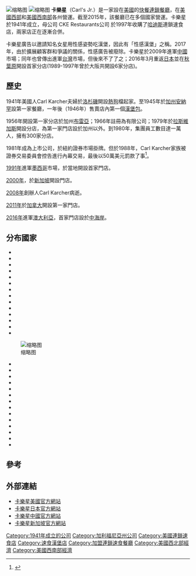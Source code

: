 {{expand|time=2016-02-27T08:26:58+00:00}}
{{noteTA|G1=Food}}
{{Infobox Company 
| company_name = 卡樂星
| company_name_en = Carl's Jr.
| company_logo = [[File:Carl's_Jr_logo.svg|200px]]
| parent = [[CKE餐饮|CKE餐饮]]<br>(1966年至今)
| image = Carls Jr Rancho Cordova.jpg
| image_caption = 一家位于[[兰乔科尔多瓦_(加利福尼亚州)|兰乔科尔多瓦 (加利福尼亚州)]]的门店
| type = [[子公司|子公司]]
| foundation = {{start date and age|1941|07|17}}<br />{{USA}}[[洛杉矶|洛杉矶]]
| location = {{USA}}[[田纳西州|田纳西州]]<ref>{{cite web|title=Our Brands - CKE Restaurants Holdings, Inc.|url=http://www.ckr.com/our-brands|website=www.ckr.com|access-date=January 2, 2018|archive-date=July 21, 2017|archive-url=https://web.archive.org/web/20170721184830/http://www.ckr.com/our-brands|url-status=dead}}</ref>
| locations = 1490 (2018年)
| area_served  = 全球
| zip_code = 
| telephone_no = 
| industry = 連鎖速食店
| products = [[漢堡|漢堡]]<br />[[早餐|早餐]][[三明治|三明治]]<br />[[冷凍|冷凍]][[甜品|甜品]]
| services = 
| capital = 
| homepage = {{Url|https://www.carlsjr.com/}}
}}
[[File:Carlsjrsg.JPG|缩略图]]
[[File:Carls_Jr_Rancho_Cordova.jpg|缩略图]]
'''卡樂星'''（Carl's Jr.）是一家設在[[美國|美國]]的[[快餐|快餐]][[連鎖|連鎖]][[餐廳|餐廳]]，在[[美國西部|美國西部]]和[[美國西南部|美國西南部]]各州營運。截至2015年，該餐廳已在多個國家營運。卡樂星於1941年成立，母公司 CKE Restaurants公司 於1997年收購了[[哈迪斯_(公司)|哈迪斯]]連鎖速食店，兩家店正在逐漸合併。

卡樂星廣告以邀請知名女星用性感姿勢吃漢堡，因此有「性感漢堡」之稱。2017年，由於擴展顧客群和爭議的關係，性感廣告被廢除。卡樂星於2009年進軍[[中國|中國]]市場；同年也曾傳出進軍[[台灣|台灣]]市場，但後來不了了之；2016年3月重返[[日本|日本]]並在[[秋葉原|秋葉原]]開設首家分店(1989-1997年曾於大阪共開設6家分店)。

== 歷史 ==
1941年美國人Carl Karcher夫婦於[[洛杉磯|洛杉磯]]開設[[熱狗|熱狗]]檔起家。至1945年於[[加州|加州]][[阿納海姆_(加利福尼亞州)|安納罕]]設第一家餐廳，一年後（1946年）售賣店內第一個[[漢堡包|漢堡包]]。

1956年開設第一家分店於加州[[布雷亚_(加利福尼亚州)|布雷亞]]；1966年註冊為有限公司；1979年於[[拉斯維加斯|拉斯維加斯]]開設分店，為第一家門店設於加州以外。到1980年，集團員工數目達一萬人，擁有300家分店。

1981年成為上市公司，於紐約證券市場掛牌。但於1988年，Carl Karcher家族被證券交易委員會控告進行內幕交易，最後以50萬美元罰款了事<ref name="ffn">{{cite book |last=Schlosser |first=Eric |title=[[Fast_Food_Nation|Fast Food Nation]] |publisher=[[HarperCollins|HarperCollins]] |year=2001 |isbn=0-7139-9602-1}}</ref>。 

[[1991年|1991年]]進軍[[墨西哥|墨西哥]]市場，於當地開設首家門店。

[[2000年|2000年]]，於[[新加坡|新加坡]]開設門店。

[[2008年|2008年]]創辦人Carl Karcher病逝。

[[2011年|2011年]]於[[加拿大|加拿大]]開設第一家門店。

[[2016年|2016年]]進軍[[澳大利亞|澳大利亞]]，首家門店設於[[中海岸_(新南威爾斯州)|中海岸]]。

== 分布國家 ==
{{col-begin}}
{{col-2}}
* {{AUS}}
* {{NZL}}
* {{BHS}}
* {{BRA}}
* {{USA}}
* {{CAN}}
* {{PRC}}
* {{COL}}
* {{ECU}}
* {{GTM}}
* {{HND}}
* {{IND}}
* {{IDN}}
* {{JPN}}
{{col-2}}
[[File:Carl's_Jr._&_Green_Burrito_counter_in_SSF.JPG|缩略图]]
* {{MYS}}
* {{MEX}}
* {{PAN}}
* {{RUS}}
* {{SGP}}
* {{THA}}
* {{VNM}}
* {{TUR}}
* {{DOM}}
* {{PRI}}
* {{DNK}}
* {{CRC}}
* {{ESP}}
* {{CAM}}
{{col-end}}

==參考==
{{reflist}}

==外部連結==
*[https://www.carlsjr.com/ 卡樂星美國官方網站] {{Wayback|url=https://www.carlsjr.com/ |date=20180526000218 }}
*[http://www.carlsjr.jp/  卡樂星日本官方網站] {{Wayback|url=http://www.carlsjr.jp/ |date=20160310091802 }}
*[http://www.carlsjrchina.com/  卡樂星中國官方網站] {{Wayback|url=http://www.carlsjrchina.com/ |date=20211126205439 }} 
*[https://carlsjr.com.sg/  卡樂星新加坡官方網站] {{Wayback|url=https://carlsjr.com.sg/ |date=20200307052921 }}
{{美國連鎖快餐店}}

{{DEFAULTSORT:Carl's Jr.}}
[[Category:1941年成立的公司|Category:1941年成立的公司]]
[[Category:加利福尼亞州公司|Category:加利福尼亞州公司]]
[[Category:美國連鎖速食店|Category:美國連鎖速食店]]
[[Category:速食漢堡店|Category:速食漢堡店]]
[[Category:加盟連鎖速食餐廳|Category:加盟連鎖速食餐廳]]
[[Category:美國西北部經濟|Category:美國西北部經濟]]
[[Category:美國西南部經濟|Category:美國西南部經濟]]